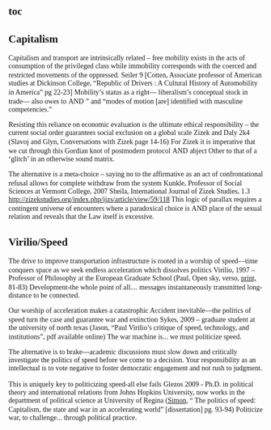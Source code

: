 ==<span style="font-family: 'Times New Roman',Times,serif;">[[toc]]  </span>== 
==<span style="font-family: 'Times New Roman',Times,serif;">Capitalism</span>== 
<span style="font-family: 'Times New Roman',Times,serif;">Capitalism and transport are intrinsically related – free mobility exists in the acts of consumption of the privileged class while immobility corresponds with the coerced and restricted movements of the oppressed.</span>
<span style="font-family: 'Times New Roman',Times,serif;">Seiler 9 [Cotten, Associate professor of American studies at Dickinson College, “Republic of Drivers : A Cultural History of Automobility in America” pg 22-23]</span>
<span style="font-family: 'Times New Roman',Times,serif;">Mobility’s status as a right— liberalism’s conceptual stock in trade— also owes to</span>
<span style="font-family: 'Times New Roman',Times,serif;">AND</span>
<span style="font-family: 'Times New Roman',Times,serif;">” and “modes of motion [are] identified with masculine competencies.”</span>

<span style="font-family: 'Times New Roman',Times,serif;">Resisting this reliance on economic evaluation is the ultimate ethical responsibility – the current social order guarantees social exclusion on a global scale </span>
<span style="font-family: 'Times New Roman',Times,serif;">Zizek and Daly 2k4 (Slavoj and Glyn, Conversations with Zizek page 14-16)</span>
<span style="font-family: 'Times New Roman',Times,serif;">For Zizek it is imperative that we cut through this Gordian knot of postmodern protocol</span>
<span style="font-family: 'Times New Roman',Times,serif;">AND</span>
<span style="font-family: 'Times New Roman',Times,serif;">abject Other to that of a ‘glitch’ in an otherwise sound matrix.</span>

<span style="font-family: 'Times New Roman',Times,serif;">The alternative is a meta-choice – saying no to the affirmative as an act of confrontational refusal allows for complete withdraw from the system</span>
<span style="font-family: 'Times New Roman',Times,serif;">Kunkle, Professor of Social Sciences at Vermont College, 2007 Sheila, International Journal of Zizek Studies, 1.3 http://zizekstudies.org/index.php/ijzs/article/view/59/118 </span>
<span style="font-family: 'Times New Roman',Times,serif;">This logic of parallax requires a contingent universe of encounters where a paradoxical choice is</span>
<span style="font-family: 'Times New Roman',Times,serif;">AND</span>
<span style="font-family: 'Times New Roman',Times,serif;">place of the sexual relation and reveals that the Law itself is excessive. </span>

==<span style="font-family: 'Times New Roman',Times,serif;">Virilio/Speed</span>== 

<span style="font-family: 'Times New Roman',Times,serif;">The drive to improve transportation infrastructure is rooted in a worship of speed—time conquers space as we seek endless acceleration which dissolves politics</span>
<span style="font-family: 'Times New Roman',Times,serif;">Virilio, 1997 – Professor of Philosophy at the European Graduate School (Paul, Open sky, verso, [[http://www.rhizomes.net/issue8/kuswa.htm|print,]] 81-83)</span>
<span style="font-family: 'Times New Roman',Times,serif;">Development-the whole point of all.... messages instantaneously transmitted long-distance to be connected.</span>

<span style="font-family: 'Times New Roman',Times,serif;">Our worship of acceleration makes a catastrophic Accident inevitable—the politics of speed turn the case and guarantee war and extinction</span>
<span style="font-family: 'Times New Roman',Times,serif;">Sykes, 2009 – graduate student at the university of north texas (Jason, “Paul Virilio’s critique of speed, technology, and institutions”, pdf available online)</span>
<span style="font-family: 'Times New Roman',Times,serif;">The war machine is... we must politicize speed.</span>

<span style="font-family: 'Times New Roman',Times,serif;">The alternative is to brake—academic discussions must slow down and critically investigate the politics of speed before we come to a decision. Your responsibility as an intellectual is to vote negative to foster democratic engagement and not rush to judgment.</span>

<span style="font-family: 'Times New Roman',Times,serif;">This is uniquely key to politicizing speed-all else fails</span>
<span style="font-family: 'Times New Roman',Times,serif;">Glezos 2009 - Ph.D. in political theory and international relations from Johns Hopkins University, now works in the department of political science at University of Regina ([[http://www.lib.umich.edu/articles/search?author=Glezos%2C%20Simon|Simon]], “ The politics of speed: Capitalism, the state and war in an accelerating world” [dissertation] pg. 93-94)</span>
<span style="font-family: 'Times New Roman',Times,serif;">Politicize war, to challenge... through political practice.</span>

== ==